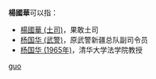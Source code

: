 '''楊國華'''可以指：
* [[楊國華_(土司)|楊國華 (土司)]]，果敢土司
* [[杨国华_(武警)|杨国华 (武警)]]，原武警新疆总队副司令员
* [[杨国华_(1965年)|杨国华 (1965年)]]，清华大学法学院教授

{{disambig}}

[[Category:三字杨姓人名消歧义|guo]]